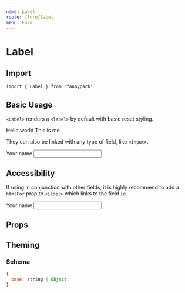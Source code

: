 ```yaml
---
name: Label
route: /form/label
menu: Form
---
```



# Label

## Import

`import { Label } from 'fannypack'`

## Basic Usage

`<Label>` renders a `<label>` by default with basic reset styling.

<Playground>
  <Label>Hello world</Label>
  This is me
</Playground>

They can also be linked with any type of field, like `<Input>`.

<Playground>
  <Label htmlFor="name">Your name</Label>
  <Input id="name" />
</Playground>

## Accessibility

If using in conjunction with other fields, it is highly recommend to add a `htmlFor` prop to `<Label>` which links to the field `id`.

<Playground>
  <Label htmlFor="name">Your name</Label>
  <Input id="name" />
</Playground>

## Props

<PropsTable of={Label} />

## Theming

### Schema

```jsx
{
  base: string | Object
}
```
